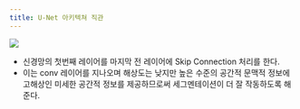 ```yaml
---
title: U-Net 아키텍쳐 직관
---
```


![](/assets/b83d35a1-b250-4f47-822b-cf0992d50324.png)

- 신경망의 첫번째 레이어를 마지막 전 레이어에 Skip Connection 처리를 한다.
- 이는 conv 레이어를 지나오며 해상도는 낮지만 높은 수준의 공간적 문맥적 정보에 고해상인 미세한 공간적 정보를 제공하므로써 세그멘테이션이 더 잘 작동하도록 해준다.